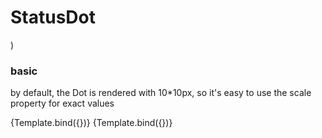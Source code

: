 

<Meta title="UI Components/StatusDot" component={StatusDot} />

# StatusDot

  <div className="container">
    <div className="row">
      <div className="col">
        <StatusDot {...args} />
      </div>
    </div>
  </div>
)

### basic

<p>
  by default, the Dot is rendered with 10*10px, so it's easy to use the scale property for exact
  values
</p>

<Canvas>
  <Story name="default" args={{}}>
    {Template.bind({})}
  </Story>
</Canvas>

<Canvas>
  <Story name="large/primary" args={{ type: 'primary', scale: 4 }}>
    {Template.bind({})}
  </Story>
</Canvas>
